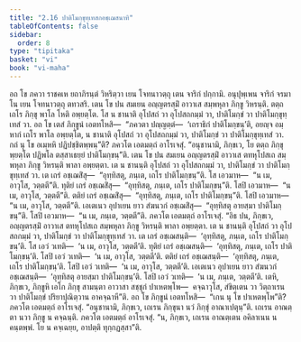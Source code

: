 ```yaml
---
title: "2.16 ปาติโมกฺขุทฺเทสกอชฺเฌสนาทิ"
tableOfContents: false
sidebar:
  order: 8
type: "tipitaka"
basket: "vi"
book: "vi-maha"
---
```



<DynamicBreadcrumb />

<Division number="155" book="vi-maha">

<Paragraph number="649" book="vi-maha">
อถ โข ภควา ราชคเห ยถาภิรนฺตํ วิหริตฺวา เยน โจทนาวตฺถุ เตน จาริกํ ปกฺกามิ. อนุปุพฺเพน จาริกํ จรมาโน เยน โจทนาวตฺถุ ตทวสริ. เตน โข ปน สมเยน อญฺญตรสฺมิํ อาวาเส สมฺพหุลา ภิกฺขู วิหรนฺติ. ตตฺถ เถโร ภิกฺขุ พาโล โหติ อพฺยตฺโต. โส น ชานาติ อุโปสถํ วา อุโปสถกมฺมํ วา, ปาติโมกฺขํ วา ปาติโมกฺขุทฺเทสํ วา. อถ โข เตสํ ภิกฺขูนํ เอตทโหสิ—  “ภควตา ปญฺญตฺตํ—  ‘เถราธิกํ ปาติโมกฺขนฺ’ติ, อยญฺจ อมฺหากํ เถโร พาโล อพฺยตฺโต, น ชานาติ อุโปสถํ วา อุโปสถกมฺมํ วา, ปาติโมกฺขํ วา ปาติโมกฺขุทฺเทสํ วา. กถํ นุ โข อเมฺหหิ ปฏิปชฺชิตพฺพนฺ”ติ? ภควโต เอตมตฺถํ อาโรเจสุํ. “อนุชานามิ, ภิกฺขเว, โย ตตฺถ ภิกฺขุ พฺยตฺโต ปฏิพโล ตสฺสาเธยฺยํ ปาติโมกฺขนฺ”ติ.
</Paragraph>

<Paragraph number="650" book="vi-maha">
เตน โข ปน สมเยน อญฺญตรสฺมิํ อาวาเส ตทหุโปสเถ สมฺพหุลา ภิกฺขู วิหรนฺติ พาลา อพฺยตฺตา. เต น ชานนฺติ อุโปสถํ วา อุโปสถกมฺมํ วา, ปาติโมกฺขํ วา ปาติโมกฺขุทฺเทสํ วา. เต เถรํ อชฺเฌสิํสุ—  “อุทฺทิสตุ, ภนฺเต, เถโร ปาติโมกฺขนฺ”ติ. โส เอวมาห—  “น เม, อาวุโส, วตฺตตี”ติ. ทุติยํ เถรํ อชฺเฌสิํสุ—  “อุทฺทิสตุ, ภนฺเต, เถโร ปาติโมกฺขนฺ”ติ. โสปิ เอวมาห—  “น เม, อาวุโส, วตฺตตี”ติ. ตติยํ เถรํ อชฺเฌสิํสุ—  “อุทฺทิสตุ, ภนฺเต, เถโร ปาติโมกฺขนฺ”ติ. โสปิ เอวมาห—  “น เม, อาวุโส, วตฺตตี”ติ. เอเตเนว อุปาเยน ยาว สํฆนวกํ อชฺเฌสิํสุ—  “อุทฺทิสตุ อายสฺมา ปาติโมกฺขนฺ”ติ. โสปิ เอวมาห—  “น เม, ภนฺเต, วตฺตตี”ติ. ภควโต เอตมตฺถํ อาโรเจสุํ.
</Paragraph>

<Paragraph number="651" book="vi-maha">
“อิธ ปน, ภิกฺขเว, อญฺญตรสฺมิํ อาวาเส ตทหุโปสเถ สมฺพหุลา ภิกฺขู วิหรนฺติ พาลา อพฺยตฺตา. เต น ชานนฺติ อุโปสถํ วา อุโปสถกมฺมํ วา, ปาติโมกฺขํ วา ปาติโมกฺขุทฺเทสํ วา. เต เถรํ อชฺเฌสนฺติ—  ‘อุทฺทิสตุ, ภนฺเต, เถโร ปาติโมกฺขนฺ’ติ. โส เอวํ วเทติ—  ‘น เม, อาวุโส, วตฺตตี’ติ. ทุติยํ เถรํ อชฺเฌสนฺติ—  ‘อุทฺทิสตุ, ภนฺเต, เถโร ปาติโมกฺขนฺ’ติ. โสปิ เอวํ วเทติ—  ‘น เม, อาวุโส, วตฺตตี’ติ. ตติยํ เถรํ อชฺเฌสนฺติ—  ‘อุทฺทิสตุ, ภนฺเต, เถโร ปาติโมกฺขนฺ’ติ. โสปิ เอวํ วเทติ—  ‘น เม, อาวุโส, วตฺตตี’ติ. เอเตเนว อุปาเยน ยาว สํฆนวกํ อชฺเฌสนฺติ—  ‘อุทฺทิสตุ อายสฺมา ปาติโมกฺขนฺ’ติ. โสปิ เอวํ วเทติ—  ‘น เม, ภนฺเต, วตฺตตี’ติ. เตหิ, ภิกฺขเว, ภิกฺขูหิ เอโก ภิกฺขุ สามนฺตา อาวาสา สชฺชุกํ ปาเหตพฺโพ—  คจฺฉาวุโส, สํขิตฺเตน วา วิตฺถาเรน วา ปาติโมกฺขํ ปริยาปุณิตฺวาน อาคจฺฉาหี”ติ.
</Paragraph>

<Paragraph number="652" book="vi-maha">
อถ โข ภิกฺขูนํ เอตทโหสิ—  “เกน นุ โข ปาเหตพฺโพ”ติ? ภควโต เอตมตฺถํ อาโรเจสุํ. “อนุชานามิ, ภิกฺขเว, เถเรน ภิกฺขุนา นวํ ภิกฺขุํ อาณาเปตุนฺ”ติ. เถเรน อาณตฺตา นวา ภิกฺขู น คจฺฉนฺติ. ภควโต เอตมตฺถํ อาโรเจสุํ. “น, ภิกฺขเว, เถเรน อาณตฺเตน อคิลาเนน น คนฺตพฺพํ. โย น คจฺเฉยฺย, อาปตฺติ ทุกฺกฏสฺสา”ติ.
</Paragraph>
</Division>